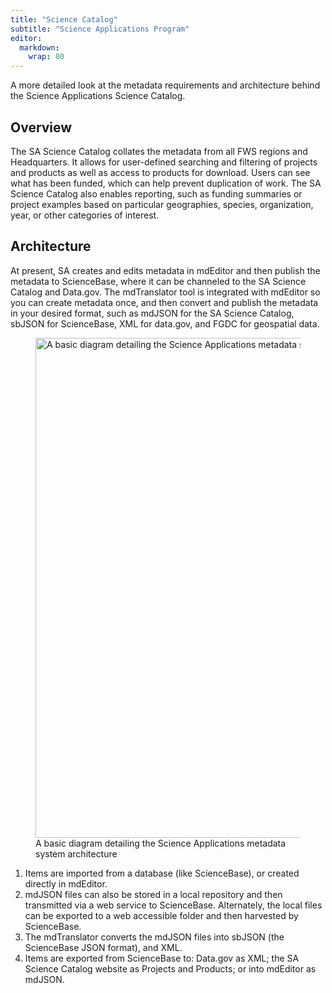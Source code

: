 ```yaml
---
title: "Science Catalog"
subtitle: "Science Applications Program"
editor: 
  markdown: 
    wrap: 80
---
```


A more detailed look at the metadata requirements and architecture behind the
Science Applications Science Catalog.

## Overview

The SA Science Catalog collates the metadata from all FWS regions and
Headquarters. It allows for user-defined searching and filtering of projects and
products as well as access to products for download. Users can see what has been
funded, which can help prevent duplication of work. The SA Science Catalog also
enables reporting, such as funding summaries or project examples based on
particular geographies, species, organization, year, or other categories of
interest.

## Architecture

At present, SA creates and edits metadata in mdEditor and then publish the
metadata to ScienceBase, where it can be channeled to the SA Science Catalog and
Data.gov. The mdTranslator tool is integrated with mdEditor so you can create
metadata once, and then convert and publish the metadata in your desired format,
such as mdJSON for the SA Science Catalog, sbJSON for ScienceBase, XML for
data.gov, and FGDC for geospatial data.

![A basic diagram detailing the Science Applications metadata system architecture](/assets/metadata_system_architecture.png){width="800"}

1.  Items are imported from a database (like ScienceBase), or created directly
    in mdEditor.
2.  mdJSON files can also be stored in a local repository and then transmitted
    via a web service to ScienceBase. Alternately, the local files can be
    exported to a web accessible folder and then harvested by ScienceBase.
3.  The mdTranslator converts the mdJSON files into sbJSON (the ScienceBase JSON
    format), and XML.
4.  Items are exported from ScienceBase to: Data.gov as XML; the SA Science
    Catalog website as Projects and Products; or into mdEditor as mdJSON.

<!---
![A diagram of the Science Applications metadata system architecture that focuces on the relationship between MdEditor, ScienceBase, Data.gov, and the Science Applications Science Catalog. Blue arrow action are performed by the user. After a user publishes to ScienceBase from mdEditor, the dark brown arrow actions are triggered automatically by mdEditor and ScienceBase webservices. Green arrow actions are performed automatically by the external catalogs.](/assets/metadata_system_architecture2.png){width="800"}
--->